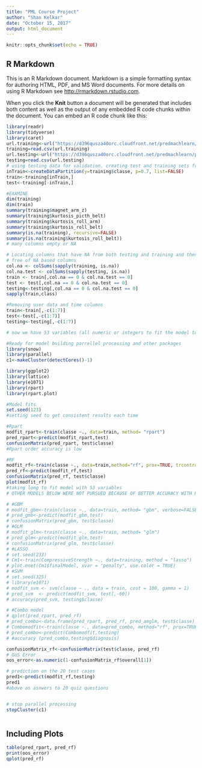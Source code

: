 ```yaml
---
title: "PML Course Project"
author: "Shan Kelkar"
date: "October 15, 2017"
output: html_document
---
```


```r
knitr::opts_chunk$set(echo = TRUE)
```

## R Markdown

This is an R Markdown document. Markdown is a simple formatting syntax for authoring HTML, PDF, and MS Word documents. For more details on using R Markdown see <http://rmarkdown.rstudio.com>.

When you click the **Knit** button a document will be generated that includes both content as well as the output of any embedded R code chunks within the document. You can embed an R code chunk like this:

```r

library(readr) 
library(tidyverse)
library(caret)
url.training<-url("https://d396qusza40orc.cloudfront.net/predmachlearn/pml-training.csv")
training=read.csv(url.training)
url.testing<-url("https://d396qusza40orc.cloudfront.net/predmachlearn/pml-testing.csv")
testing=read.csv(url.testing)
# using testing data for validation. creating test and training sets from original training data set
inTrain<-createDataPartition(y=training$classe, p=0.7, list=FALSE)
train<-training[inTrain,]
test<-training[-inTrain,]

#EXAMINE
dim(training)
dim(train)
summary(training$magnet_arm_z)
summary(training$kurtosis_picth_belt)
summary(training$kurtosis_roll_arm)
summary(training$kurtosis_roll_belt)
summary(is.na(training), recursive=FALSE)
summary(is.na(training$kurtosis_roll_belt))
# many columns empty or NA

# Locating columns that have NA from both testing and training and then making test/train sets from
# free of NA based columns
col.na <- colSums(sapply(training, is.na))
col.na.test <- colSums(sapply(testing, is.na))
train <- train[,col.na == 0 & col.na.test == 0]
test <- test[,col.na == 0 & col.na.test == 0]
testing<-testing[,col.na == 0 & col.na.test == 0]
sapply(train,class)

#Removing user data and time columns
train<-train[,-c(1:7)]
test<-test[,-c(1:7)]
testing<-testing[,-c(1:7)]

# now we have 53 variables (all numeric or integers to fit the model to)

#Ready for model building parrellel processing and other packages
library(snow)
library(parallel)
c1<-makeCluster(detectCores()-1)

library(ggplot2)
library(lattice)
library(e1071)
library(rpart)
library(rpart.plot)

#Model fits
set.seed(123)
#setting seed to get consistent results each time

#Rpart
modfit_rpart<-train(classe ~., data=train, method= "rpart")
pred_rpart<-predict(modfit_rpart,test)
confusionMatrix(pred_rpart, test$classe)
#Rpart order accuracy is low

#RF
modfit_rf<-train(classe ~., data=train,method="rf", prox=TRUE, trcontrol=trainControl(method = "cv"), number =3, preProcess="pca", tuneGrid = data.frame(mtry = 6), allowParallel = TRUE, cache=TRUE) 
pred_rf<-predict(modfit_rf,test)
confusionMatrix(pred_rf, test$classe)
plot(modfit_rf)
#taking long to fit model with 53 variables
# OTHER MODELS BELOW WERE NOT PURSUED BECAUSE OF BETTER ACCURACY WITH RF

# #GBM
# modfit_gbm<-train(classe ~., data=train, method= "gbm", verbose=FALSE)
# pred_gmb<-predict(modfit_gbm,test)
# confusionMatrix(pred_gbm, test$classe)
# #GLM
# modfit_glm<-train(classe ~., data=train, method= "glm")
# pred_glm<-predict(modfit_glm,test)
# confusionMatrix(pred_glm, test$classe)
# #LASSO
# set.seed(233)
# Cm1<-train(CompressiveStrength ~., data=training, method = "lasso")
# plot.enet(Cm1$finalModel, xvar = "penalty", use.color = TRUE) 
# #SVM
# set.seed(325)
# library(e1071)
# modfit_svm <- svm(classe ~ ., data = train, cost = 100, gamma = 1)
# pred_svm  <- predict(modfit_svm, test[,-60])
# accuracy(pred_svm, testing$classe)

# #Combo model
# qplot(pred_rpart, pred_rf)
# pred_combo<-data.frame(pred_rpart, pred_rf, pred_amglm, test$classe)
# Combomodfit<-train(classe ~., data=pred_combo, method="rf", prox=TRUE, trcontrol=trainControl(method = "cv"), number =3, cache=TRUE, mtry= )
# pred_combo<-predict(Combomodfit,testing)
# #accuracy (pred_combo,testing$diagnosis)

confusionMatrix_rf<-confusionMatrix(test$classe, pred_rf)
# OoS Error
oos_error<-as.numeric(1-confusionMatrix_rf$overall[1])

# prediction on the 20 test cases
pred1<-predict(modfit_rf,testing)
pred1
#above as asnwers to 20 quiz questions


# stop parallel processing
stopCluster(c1)



```

## Including Plots

```r
table(pred_rpart, pred_rf)
print(oos_error)
qplot(pred_rf)

```
